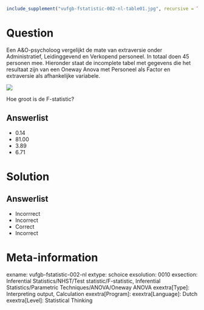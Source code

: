 ```r
include_supplement("vufgb-fstatistic-002-nl-table01.jpg", recursive = TRUE)
```

Question
========

Een A&O-psycholoog vergelijkt de mate van extraversie onder Administratief, Leidinggevend en Verkopend personeel. In totaal doen 45 personen mee. Hieronder staat de incomplete tabel met gegevens die het resultaat zijn van een Oneway Anova met Personeel als Factor en extraversie als afhankelijke variabele.

![](vufgb-fstatistic-002-nl-table01.jpg)

Hoe groot is de F-statistic?

Answerlist
----------
* 0.14
* 81.00
* 3.89
* 6.71

Solution
========

Answerlist
----------
* Incorrrect
* Incorrect
* Correct
* Incorrect

Meta-information
================
exname: vufgb-fstatistic-002-nl
extype: schoice
exsolution: 0010
exsection: Inferential Statistics/NHST/Test statistic/F-statistic, Inferential Statistics/Parametric Techniques/ANOVA/Oneway ANOVA
exextra[Type]: Interpreting output, Calculation
exextra[Program]: 
exextra[Language]: Dutch
exextra[Level]: Statistical Thinking
